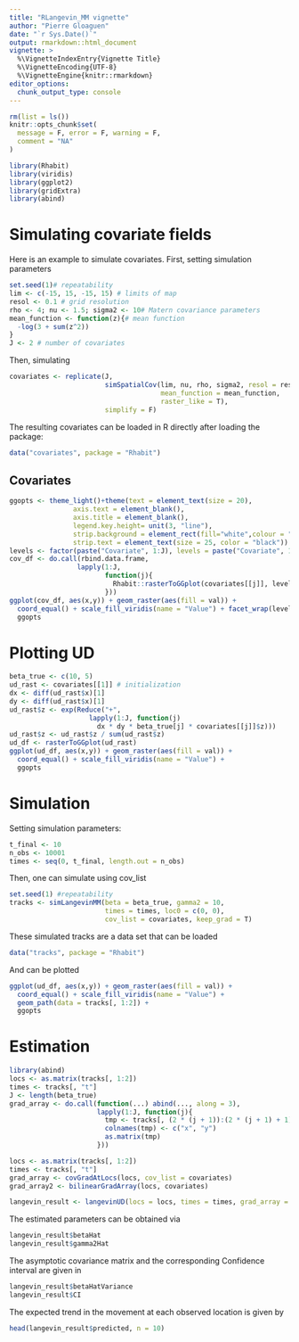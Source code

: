```yaml
---
title: "RLangevin_MM vignette"
author: "Pierre Gloaguen"
date: "`r Sys.Date()`"
output: rmarkdown::html_document
vignette: >
  %\VignetteIndexEntry{Vignette Title}
  %\VignetteEncoding{UTF-8}
  %\VignetteEngine{knitr::rmarkdown}
editor_options: 
  chunk_output_type: console
---
```


```r
rm(list = ls())
knitr::opts_chunk$set(
  message = F, error = F, warning = F,
  comment = "NA"
)
```

```r
library(Rhabit)
library(viridis)
library(ggplot2)
library(gridExtra)
library(abind)
```

# Simulating covariate fields

Here is an example to simulate covariates.
First, setting simulation parameters

```r
set.seed(1)# repeatability
lim <- c(-15, 15, -15, 15) # limits of map
resol <- 0.1 # grid resolution
rho <- 4; nu <- 1.5; sigma2 <- 10# Matern covariance parameters
mean_function <- function(z){# mean function
  -log(3 + sum(z^2))
}
J <- 2 # number of covariates
```

Then, simulating

```r
covariates <- replicate(J, 
                        simSpatialCov(lim, nu, rho, sigma2, resol = resol,
                                      mean_function = mean_function,
                                      raster_like = T),
                        simplify = F)
```

The resulting covariates can be loaded in R directly after loading the package:

```r
data("covariates", package = "Rhabit")
```

## Covariates

```r
ggopts <- theme_light()+theme(text = element_text(size = 20),
                axis.text = element_blank(),
                axis.title = element_blank(),
                legend.key.height= unit(3, "line"),
                strip.background = element_rect(fill="white",colour = "grey") ,
                strip.text = element_text(size = 25, color = "black"))
levels <- factor(paste("Covariate", 1:J), levels = paste("Covariate", 1:J))
cov_df <- do.call(rbind.data.frame,
                 lapply(1:J,
                        function(j){
                          Rhabit::rasterToGGplot(covariates[[j]], levels[j])
                        }))
ggplot(cov_df, aes(x,y)) + geom_raster(aes(fill = val)) +
  coord_equal() + scale_fill_viridis(name = "Value") + facet_wrap(level~.) +
  ggopts
```


# Plotting UD

```r
beta_true <- c(10, 5)
ud_rast <- covariates[[1]] # initialization
dx <- diff(ud_rast$x)[1]
dy <- diff(ud_rast$x)[1]
ud_rast$z <- exp(Reduce("+",
                    lapply(1:J, function(j)
                      dx * dy * beta_true[j] * covariates[[j]]$z)))
ud_rast$z <- ud_rast$z / sum(ud_rast$z)
ud_df <- rasterToGGplot(ud_rast)
ggplot(ud_df, aes(x,y)) + geom_raster(aes(fill = val)) +
  coord_equal() + scale_fill_viridis(name = "Value") +
  ggopts
```


# Simulation

Setting simulation parameters:

```r
t_final <- 10
n_obs <- 10001
times <- seq(0, t_final, length.out = n_obs)
```

Then, one can simulate using cov_list

```r
set.seed(1) #repeatability
tracks <- simLangevinMM(beta = beta_true, gamma2 = 10,
                        times = times, loc0 = c(0, 0),
                        cov_list = covariates, keep_grad = T)
```

These simulated tracks are a data set that can be loaded

```r
data("tracks", package = "Rhabit")
```

And can be plotted

```r
ggplot(ud_df, aes(x,y)) + geom_raster(aes(fill = val)) +
  coord_equal() + scale_fill_viridis(name = "Value") +
  geom_path(data = tracks[, 1:2]) +
  ggopts
```

# Estimation

```r
library(abind)
locs <- as.matrix(tracks[, 1:2])
times <- tracks[, "t"]
J <- length(beta_true)
grad_array <- do.call(function(...) abind(..., along = 3),
                      lapply(1:J, function(j){
                        tmp <- tracks[, (2 * (j + 1)):(2 * (j + 1) + 1)]
                        colnames(tmp) <- c("x", "y")
                        as.matrix(tmp)
                      }))
```


```r
locs <- as.matrix(tracks[, 1:2])
times <- tracks[, "t"]
grad_array <- covGradAtLocs(locs, cov_list = covariates)
grad_array2 <- bilinearGradArray(locs, covariates)
```

```r
langevin_result <- langevinUD(locs = locs, times = times, grad_array = grad_array)
```

The estimated parameters can be obtained via 


```r
langevin_result$betaHat
langevin_result$gamma2Hat
```

The asymptotic covariance matrix and the corresponding Confidence interval are given in 

```r
langevin_result$betaHatVariance
langevin_result$CI
```


The expected trend in the movement at each observed location is given by 

```r
head(langevin_result$predicted, n = 10)
```

